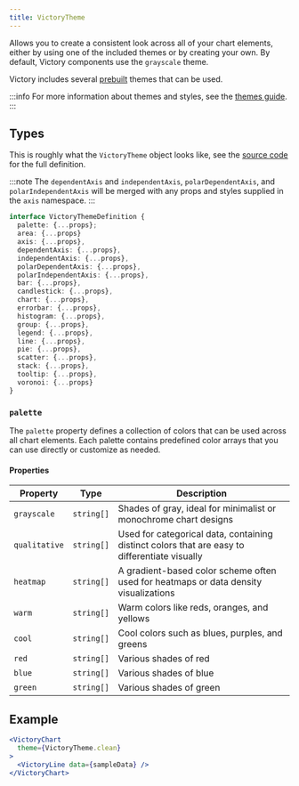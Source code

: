 ```yaml
---
title: VictoryTheme
---
```


Allows you to create a consistent look across all of your chart elements, either by using one of the included themes or by creating your own. By default, Victory components use the `grayscale` theme.

Victory includes several [prebuilt](https://github.com/FormidableLabs/victory/blob/main/packages/victory-core/src/victory-theme) themes that can be used.

:::info
For more information about themes and styles, see the [themes guide](/docs/guides/themes).
:::

## Types

This is roughly what the `VictoryTheme` object looks like, see the [source code](https://github.com/FormidableLabs/victory/blob/main/packages/victory-core/src/victory-theme/types.ts#L90) for the full definition.

:::note
The `dependentAxis` and `independentAxis`, `polarDependentAxis`, and `polarIndependentAxis` will be merged with any props and styles supplied in the `axis` namespace.
:::

```ts
interface VictoryThemeDefinition {
  palette: {...props};
  area: {...props}
  axis: {...props},
  dependentAxis: {...props},
  independentAxis: {...props},
  polarDependentAxis: {...props},
  polarIndependentAxis: {...props},
  bar: {...props},
  candlestick: {...props},
  chart: {...props},
  errorbar: {...props},
  histogram: {...props},
  group: {...props},
  legend: {...props},
  line: {...props},
  pie: {...props},
  scatter: {...props},
  stack: {...props},
  tooltip: {...props},
  voronoi: {...props}
}
```

### `palette`

The `palette` property defines a collection of colors that can be used across all chart elements. Each palette contains predefined color arrays that you can use directly or customize as needed.

#### Properties

| Property      | Type       | Description                                                                                   |
| ------------- | ---------- | --------------------------------------------------------------------------------------------- |
| `grayscale`   | `string[]` | Shades of gray, ideal for minimalist or monochrome chart designs                              |
| `qualitative` | `string[]` | Used for categorical data, containing distinct colors that are easy to differentiate visually |
| `heatmap`     | `string[]` | A gradient-based color scheme often used for heatmaps or data density visualizations          |
| `warm`        | `string[]` | Warm colors like reds, oranges, and yellows                                                   |
| `cool`        | `string[]` | Cool colors such as blues, purples, and greens                                                |
| `red`         | `string[]` | Various shades of red                                                                         |
| `blue`        | `string[]` | Various shades of blue                                                                        |
| `green`       | `string[]` | Various shades of green                                                                       |

## Example

```jsx live
<VictoryChart
  theme={VictoryTheme.clean}
>
  <VictoryLine data={sampleData} />
</VictoryChart>
```
